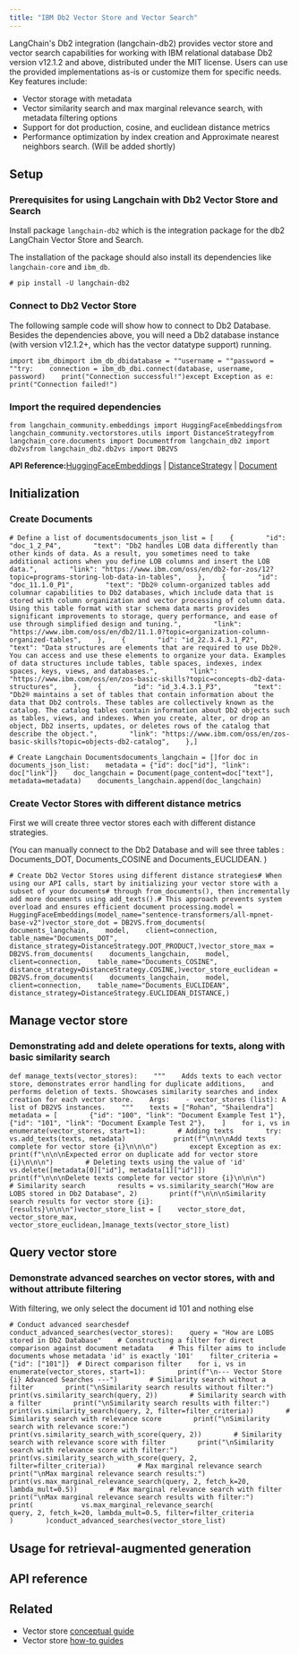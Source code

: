 ```yaml
---
title: "IBM Db2 Vector Store and Vector Search"
---
```


LangChain's Db2 integration (langchain-db2) provides vector store and vector search capabilities for working with IBM relational database Db2 version v12.1.2 and above, distributed under the MIT license. Users can use the provided implementations as-is or customize them for specific needs. Key features include:

* Vector storage with metadata
* Vector similarity search and max marginal relevance search, with metadata filtering options
* Support for dot production, cosine, and euclidean distance metrics
* Performance optimization by index creation and Approximate nearest neighbors search. (Will be added shortly)

## Setup

### Prerequisites for using Langchain with Db2 Vector Store and Search

Install package `langchain-db2` which is the integration package for the db2 LangChain Vector Store and Search.

The installation of the package should also install its dependencies like `langchain-core` and `ibm_db`.

```
# pip install -U langchain-db2
```

### Connect to Db2 Vector Store

The following sample code will show how to connect to Db2 Database. Besides the dependencies above, you will need a Db2 database instance (with version v12.1.2+, which has the vector datatype support) running.

```
import ibm_dbimport ibm_db_dbidatabase = ""username = ""password = ""try:    connection = ibm_db_dbi.connect(database, username, password)    print("Connection successful!")except Exception as e:    print("Connection failed!")
```

### Import the required dependencies

```
from langchain_community.embeddings import HuggingFaceEmbeddingsfrom langchain_community.vectorstores.utils import DistanceStrategyfrom langchain_core.documents import Documentfrom langchain_db2 import db2vsfrom langchain_db2.db2vs import DB2VS
```

**API Reference:**[HuggingFaceEmbeddings](https://python.langchain.com/api_reference/community/embeddings/langchain_community.embeddings.huggingface.HuggingFaceEmbeddings.html) | [DistanceStrategy](https://python.langchain.com/api_reference/community/vectorstores/langchain_community.vectorstores.utils.DistanceStrategy.html) | [Document](https://python.langchain.com/api_reference/core/documents/langchain_core.documents.base.Document.html)

## Initialization

### Create Documents

```
# Define a list of documentsdocuments_json_list = [    {        "id": "doc_1_2_P4",        "text": "Db2 handles LOB data differently than other kinds of data. As a result, you sometimes need to take additional actions when you define LOB columns and insert the LOB data.",        "link": "https://www.ibm.com/oss/en/db2-for-zos/12?topic=programs-storing-lob-data-in-tables",    },    {        "id": "doc_11.1.0_P1",        "text": "Db2® column-organized tables add columnar capabilities to Db2 databases, which include data that is stored with column organization and vector processing of column data. Using this table format with star schema data marts provides significant improvements to storage, query performance, and ease of use through simplified design and tuning.",        "link": "https://www.ibm.com/oss/en/db2/11.1.0?topic=organization-column-organized-tables",    },    {        "id": "id_22.3.4.3.1_P2",        "text": "Data structures are elements that are required to use Db2®. You can access and use these elements to organize your data. Examples of data structures include tables, table spaces, indexes, index spaces, keys, views, and databases.",        "link": "https://www.ibm.com/oss/en/zos-basic-skills?topic=concepts-db2-data-structures",    },    {        "id": "id_3.4.3.1_P3",        "text": "Db2® maintains a set of tables that contain information about the data that Db2 controls. These tables are collectively known as the catalog. The catalog tables contain information about Db2 objects such as tables, views, and indexes. When you create, alter, or drop an object, Db2 inserts, updates, or deletes rows of the catalog that describe the object.",        "link": "https://www.ibm.com/oss/en/zos-basic-skills?topic=objects-db2-catalog",    },]
```

```
# Create Langchain Documentsdocuments_langchain = []for doc in documents_json_list:    metadata = {"id": doc["id"], "link": doc["link"]}    doc_langchain = Document(page_content=doc["text"], metadata=metadata)    documents_langchain.append(doc_langchain)
```

### Create Vector Stores with different distance metrics

First we will create three vector stores each with different distance strategies.

(You can manually connect to the Db2 Database and will see three tables : Documents\_DOT, Documents\_COSINE and Documents\_EUCLIDEAN. )

```
# Create Db2 Vector Stores using different distance strategies# When using our API calls, start by initializing your vector store with a subset of your documents# through from_documents(), then incrementally add more documents using add_texts().# This approach prevents system overload and ensures efficient document processing.model = HuggingFaceEmbeddings(model_name="sentence-transformers/all-mpnet-base-v2")vector_store_dot = DB2VS.from_documents(    documents_langchain,    model,    client=connection,    table_name="Documents_DOT",    distance_strategy=DistanceStrategy.DOT_PRODUCT,)vector_store_max = DB2VS.from_documents(    documents_langchain,    model,    client=connection,    table_name="Documents_COSINE",    distance_strategy=DistanceStrategy.COSINE,)vector_store_euclidean = DB2VS.from_documents(    documents_langchain,    model,    client=connection,    table_name="Documents_EUCLIDEAN",    distance_strategy=DistanceStrategy.EUCLIDEAN_DISTANCE,)
```

## Manage vector store

### Demonstrating add and delete operations for texts, along with basic similarity search

```
def manage_texts(vector_stores):    """    Adds texts to each vector store, demonstrates error handling for duplicate additions,    and performs deletion of texts. Showcases similarity searches and index creation for each vector store.    Args:    - vector_stores (list): A list of DB2VS instances.    """    texts = ["Rohan", "Shailendra"]    metadata = [        {"id": "100", "link": "Document Example Test 1"},        {"id": "101", "link": "Document Example Test 2"},    ]    for i, vs in enumerate(vector_stores, start=1):        # Adding texts        try:            vs.add_texts(texts, metadata)            print(f"\n\n\nAdd texts complete for vector store {i}\n\n\n")        except Exception as ex:            print(f"\n\n\nExpected error on duplicate add for vector store {i}\n\n\n")        # Deleting texts using the value of 'id'        vs.delete([metadata[0]["id"], metadata[1]["id"]])        print(f"\n\n\nDelete texts complete for vector store {i}\n\n\n")        # Similarity search        results = vs.similarity_search("How are LOBS stored in Db2 Database", 2)        print(f"\n\n\nSimilarity search results for vector store {i}: {results}\n\n\n")vector_store_list = [    vector_store_dot,    vector_store_max,    vector_store_euclidean,]manage_texts(vector_store_list)
```

## Query vector store

### Demonstrate advanced searches on vector stores, with and without attribute filtering

With filtering, we only select the document id 101 and nothing else

```
# Conduct advanced searchesdef conduct_advanced_searches(vector_stores):    query = "How are LOBS stored in Db2 Database"    # Constructing a filter for direct comparison against document metadata    # This filter aims to include documents whose metadata 'id' is exactly '101'    filter_criteria = {"id": ["101"]}  # Direct comparison filter    for i, vs in enumerate(vector_stores, start=1):        print(f"\n--- Vector Store {i} Advanced Searches ---")        # Similarity search without a filter        print("\nSimilarity search results without filter:")        print(vs.similarity_search(query, 2))        # Similarity search with a filter        print("\nSimilarity search results with filter:")        print(vs.similarity_search(query, 2, filter=filter_criteria))        # Similarity search with relevance score        print("\nSimilarity search with relevance score:")        print(vs.similarity_search_with_score(query, 2))        # Similarity search with relevance score with filter        print("\nSimilarity search with relevance score with filter:")        print(vs.similarity_search_with_score(query, 2, filter=filter_criteria))        # Max marginal relevance search        print("\nMax marginal relevance search results:")        print(vs.max_marginal_relevance_search(query, 2, fetch_k=20, lambda_mult=0.5))        # Max marginal relevance search with filter        print("\nMax marginal relevance search results with filter:")        print(            vs.max_marginal_relevance_search(                query, 2, fetch_k=20, lambda_mult=0.5, filter=filter_criteria            )        )conduct_advanced_searches(vector_store_list)
```

## Usage for retrieval-augmented generation

## API reference

## Related

* Vector store [conceptual guide](/src/oss/concepts/vectorstores)
* Vector store [how-to guides](/src/oss/how_to/#vector-stores)
